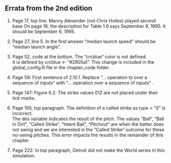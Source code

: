 ## Errata from the 2nd edition


1.  Page 17, top line. Manny Alexander (not Chris Hoiles) played second base
    On page 18, the description for Table 1.6 says September 9, 1995. It should be September 6, 1995.


2.  Page 27, line 5. In the first answer “median launch speed” should be “median launch angle”.

3.  Page 52, code at the bottom. The "crcblue" color is not defined.  
It is defined by crcblue <- "#2905a1".  This change is included in the global_config.R file in the chapter_code folder.
 
4.  Page 59: First sentence of 2.10.1.  Replace “… operation to over a sequence of inputs” with “… operation over a sequence of inputs” .

5.  Page 147: Figure 6.2: The strike values 012 are not placed under their tick marks.

6.  Page 165, top paragraph.  The definition of a called strike as type = "S" is incorrect.  
The des variable indicates the result of the pitch.  The values "Ball", "Ball in Dirt", 
"Called Strike", "Intent Ball",  "Pitchout" are when the batter does not swing 
and we are interested in the "Called Strike" outcome for these no-swing pitches.  This 
error impacts the results in the remainder of this chapter.

7.  Page 222: In top paragraph, Detroit did not make the World series in this simulation.

